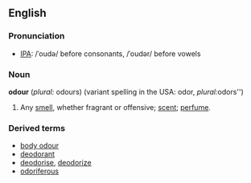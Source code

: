 ==English==
===Pronunciation===
*[[IPA]]: /ˈoudə/ before consonants, /ˈoudər/ before vowels
===Noun===
'''odour''' (''plural:'' odours) (variant spelling in the USA: odor, ''plural:''odors'')

#Any [[smell]], whether fragrant or offensive; [[scent]]; [[perfume]].

===Derived terms===
*[[body odour]]
*[[deodorant]]
*[[deodorise]], [[deodorize]]
*[[odoriferous]]